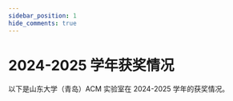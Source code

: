 ```yaml
---
sidebar_position: 1
hide_comments: true
---
```

# 2024-2025 学年获奖情况

以下是山东大学（青岛）ACM 实验室在 2024-2025 学年的获奖情况。






<Table dataSource={dataSource} columns={columns} pagination={{
          position: ['bottomCenter'],
          pageSize: 12
        }}/>
